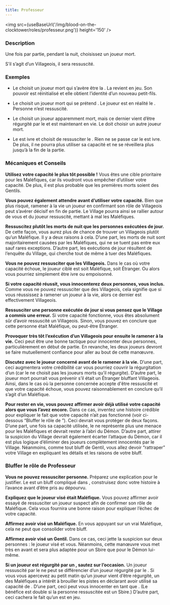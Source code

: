 ```yaml
---
title: Professeur
---
```



<img src={useBaseUrl('/img/blood-on-the-clocktower/roles/professeur.png')} height='150' />

<Role PROFESSEUR header />

### Description

Une fois par partie, pendant la nuit, choisissez un joueur mort.

S’il s’agit d’un Villageois, il sera ressuscité.

### Exemples

- Le <Role PROFESSEUR /> choisit un joueur mort qui s’avère être la <Role MAMIE />. La <Role MAMIE /> revient en jeu. Son pouvoir est réinitialisé et elle obtient l’identité d’un nouveau petit-fils.

- Le <Role PROFESSEUR /> choisit un joueur mort qui se prétend <Role HERBORISTE />. Le joueur est en réalité le <Role LUNATIQUE />. Personne n’est ressuscité.

- Le <Role PROFESSEUR /> choisit un joueur apparemment mort, mais ce dernier vient d’être régurgité par le <Role SHABALOTH /> et est maintenant en vie. Le <Role PROFESSEUR /> doit choisir un autre joueur mort.

- Le <Role PROFESSEUR /> est ivre et choisit de ressusciter le <Role FOU />. Rien ne se passe car le <Role PROFESSEUR /> est ivre. De plus, il ne pourra plus utiliser sa capacité et ne se réveillera plus jusqu’à la fin de la partie.

### Mécaniques et Conseils

**Utilisez votre capacité le plus tôt possible !** Vous êtes une cible prioritaire pour les Maléfiques, car ils voudront vous empêcher d’utiliser votre capacité. De plus, il est plus probable que les premières morts soient des Gentils.

**Vous pouvez également attendre avant d’utiliser votre capacité.** Bien que plus risqué, ramener à la vie un joueur en confirmant son rôle de Villageois peut s’avérer décisif en fin de partie. Le Village pourra ainsi se rallier autour de vous et du joueur ressuscité, mettant à mal les Maléfiques.

**Ressuscitez plutôt les morts de nuit que les personnes exécutées de jour.** De cette façon, vous aurez plus de chance de trouver un Villageois plutôt qu’un Maléfique. Il y a deux raisons à cela. D’une part, les morts de nuit sont majoritairement causées par les Maléfiques, qui ne se tuent pas entre eux sauf rares exceptions. D’autre part, les exécutions de jour résultent de l’enquête du Village, qui cherche tout de même à tuer des Maléfiques.

**Vous ne pouvez ressusciter que les Villageois.** Dans le cas où votre capacité échoue, le joueur ciblé est soit Maléfique, soit Étranger. Ou alors vous pourriez simplement être ivre ou empoisonné.

**Si votre capacité réussit, vous innocenterez deux personnes, vous inclus.** Comme vous ne pouvez ressusciter que des Villageois, cela signifie que si vous réussissez à ramener un joueur à la vie, alors ce dernier est effectivement Villageois.

**Ressusciter une personne exécutée de jour si vous pensez que le Village a commis une erreur.** Si votre capacité fonctionne, vous êtes absolument sûr d’avoir ressuscité un Villageois. Sinon, vous pouvez en conclure que cette personne était Maléfique, ou peut-être Étranger.

**Provoquer très tôt l’exécution d’un Villageois pour ensuite le ramener à la vie.** Ceci peut être une bonne tactique pour innocenter deux personnes, particulièrement en début de partie. En revanche, les deux joueurs devront se faire mutuellement confiance pour aller au bout de cette manœuvre.

**Discutez avec le joueur concerné avant de le ramener à la vie.** D’une part, ceci augmentera votre crédibilité car vous pourriez couvrir la régurgitation d’un <Role SHABALOTH /> (car le <Role SHABALOTH /> ne choisit pas les joueurs morts qu’il régurgite). D’autre part, le joueur mort pourrait vous prévenir s’il était un Étranger bluffant Villageois. Ainsi, dans le cas où la personne concernée accepte d'être ressuscité et que votre capacité échoue, vous pouvez raisonnablement en conclure qu’il s’agit d’un Maléfique.

**Pour rester en vie, vous pouvez affirmer avoir déjà utilisé votre capacité alors que vous l’avez encore.** Dans ce cas, inventez une histoire crédible pour expliquer le fait que votre capacité n’ait pas fonctionné (voir ci-dessous “Bluffer le rôle de <Role PROFESSEUR />”). Ceci devrait vous protéger de deux façons. D’une part, une fois sa capacité utilisée, le <Role PROFESSEUR /> ne représente plus une menace pour les Maléfiques et devrait rester à l’abri du Démon. D’autre part, attirer la suspicion du Village devrait également écarter l’attaque du Démon, car il est plus logique d’éliminer des joueurs complètement innocentés par le Village. Néanmoins, comme tout bluff de Gentil, vous allez devoir “rattraper” votre Village en expliquant les détails et les raisons de votre bluff.

### Bluffer le rôle de Professeur

**Vous ne pouvez ressusciter personne.** Préparez une explication pour le justifier. Le <Role PROFESSEUR /> est un bluff compliqué dans <Module BAD_MOON_RISING />, construisez donc votre histoire à l’avance avant d’être pris au dépourvu.

**Expliquez que le joueur visé était Maléfique.** Vous pouvez affirmer avoir essayé de ressusciter un joueur suspect afin de confirmer son rôle de Maléfique. Cela vous fournira une bonne raison pour expliquer l’échec de votre capacité.

**Affirmez avoir visé un Maléfique.** En vous appuyant sur un vrai Maléfique, cela ne peut que consolider votre bluff.

**Affirmez avoir visé un Gentil.** Dans ce cas, ceci jette la suspicion sur deux personnes : le joueur visé et vous. Néanmoins, cette manœuvre vous met très en avant et sera plus adaptée pour un Sbire que pour le Démon lui-même.

**Si un joueur est régurgité par un <Role SHABALOTH />, sautez sur l’occasion.** Un joueur ressuscité par le <Role PROFESSEUR /> ne peut se différencier d’un joueur régurgité par le <Role SHABALOTH />. Si vous vous apercevez au petit matin qu’un joueur vient d’être régurgité, un des Maléfiques a intérêt à brouiller les pistes en déclarant avoir utilisé sa capacité de <Role PROFESSEUR />. D’une part, ceci peut vous innocenter en tant que <Role PROFESSEUR />. (Le bénéfice est double si la personne ressuscitée est un Sbire.) D’autre part, ceci cachera le fait qu’un <Role SHABALOTH /> est en jeu.

